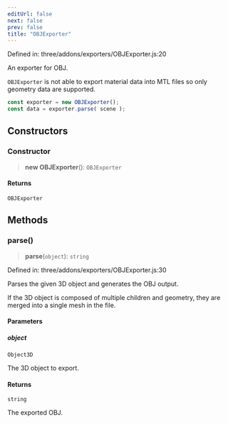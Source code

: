 ```yaml
---
editUrl: false
next: false
prev: false
title: "OBJExporter"
---
```


Defined in: three/addons/exporters/OBJExporter.js:20

An exporter for OBJ.

`OBJExporter` is not able to export material data into MTL files so only geometry data are supported.

```js
const exporter = new OBJExporter();
const data = exporter.parse( scene );
```

## Constructors

### Constructor

> **new OBJExporter**(): `OBJExporter`

#### Returns

`OBJExporter`

## Methods

### parse()

> **parse**(`object`): `string`

Defined in: three/addons/exporters/OBJExporter.js:30

Parses the given 3D object and generates the OBJ output.

If the 3D object is composed of multiple children and geometry, they are merged into a single mesh in the file.

#### Parameters

##### object

`Object3D`

The 3D object to export.

#### Returns

`string`

The exported OBJ.
